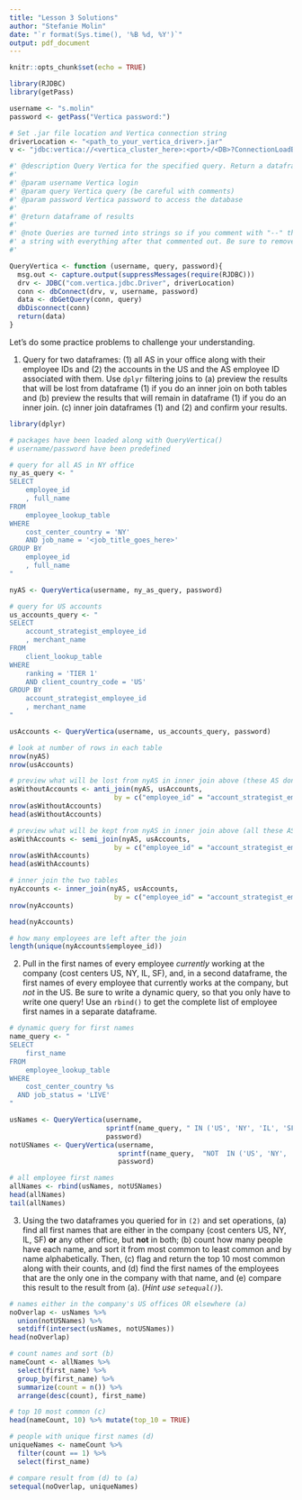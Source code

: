 ```yaml
---
title: "Lesson 3 Solutions"
author: "Stefanie Molin"
date: "`r format(Sys.time(), '%B %d, %Y')`"
output: pdf_document
---
```


```r
knitr::opts_chunk$set(echo = TRUE)
```

```r
library(RJDBC)
library(getPass)

username <- "s.molin"
password <- getPass("Vertica password:")

# Set .jar file location and Vertica connection string
driverLocation <- "<path_to_your_vertica_driver>.jar"
v <- "jdbc:vertica://<vertica_cluster_here>:<port>/<DB>?ConnectionLoadBalance=true"

#' @description Query Vertica for the specified query. Return a dataframe of the results.
#'
#' @param username Vertica login
#' @param query Vertica query (be careful with comments)
#' @param password Vertica password to access the database
#'
#' @return dataframe of results
#'
#' @note Queries are turned into strings so if you comment with "--" the result will be
#' a string with everything after that commented out. Be sure to remove those beforehand.
#'

QueryVertica <- function (username, query, password){
  msg.out <- capture.output(suppressMessages(require(RJDBC)))
  drv <- JDBC("com.vertica.jdbc.Driver", driverLocation)
  conn <- dbConnect(drv, v, username, password)
  data <- dbGetQuery(conn, query)
  dbDisconnect(conn)
  return(data)
}
```

Let's do some practice problems to challenge your understanding.

1. Query for two dataframes: (1) all AS in your office along with their employee IDs and (2) the accounts in the US and the AS employee ID associated with them. Use `dplyr` filtering joins to (a) preview the results that will be lost from dataframe (1) if you do an inner join on both tables and (b) preview the results that will remain in dataframe (1) if you do an inner join. (c) inner join dataframes (1) and (2) and confirm your results.

```r
library(dplyr)
```


```r
# packages have been loaded along with QueryVertica()
# username/password have been predefined

# query for all AS in NY office
ny_as_query <- "
SELECT
	employee_id
	, full_name
FROM
	employee_lookup_table
WHERE
	cost_center_country = 'NY'
	AND job_name = '<job_title_goes_here>'
GROUP BY
	employee_id
	, full_name
"

nyAS <- QueryVertica(username, ny_as_query, password)

# query for US accounts
us_accounts_query <- "
SELECT
	account_strategist_employee_id
	, merchant_name
FROM
	client_lookup_table
WHERE
	ranking = 'TIER 1'
	AND client_country_code = 'US'
GROUP BY
	account_strategist_employee_id
	, merchant_name
"

usAccounts <- QueryVertica(username, us_accounts_query, password)
```

\pagebreak

```r
# look at number of rows in each table
nrow(nyAS)
nrow(usAccounts)

# preview what will be lost from nyAS in inner join above (these AS don't have accounts)
asWithoutAccounts <- anti_join(nyAS, usAccounts,
                          by = c("employee_id" = "account_strategist_employee_id"))
nrow(asWithoutAccounts)
head(asWithoutAccounts)

# preview what will be kept from nyAS in inner join above (all these AS have accounts)
asWithAccounts <- semi_join(nyAS, usAccounts,
                          by = c("employee_id" = "account_strategist_employee_id"))
nrow(asWithAccounts)
head(asWithAccounts)

# inner join the two tables
nyAccounts <- inner_join(nyAS, usAccounts,
                          by = c("employee_id" = "account_strategist_employee_id"))
nrow(nyAccounts)
```

```r
head(nyAccounts)

# how many employees are left after the join
length(unique(nyAccounts$employee_id))
```

\pagebreak

2. Pull in the first names of every employee *currently* working at the company (cost centers US, NY, IL, SF), and, in a second dataframe, the first names of every employee that currently works at the company, but *not* in the US. Be sure to write a dynamic query, so that you only have to write one query! Use an `rbind()` to get the complete list of employee first names in a separate dataframe.

```r
# dynamic query for first names
name_query <- "
SELECT
	first_name
FROM
	employee_lookup_table
WHERE
	cost_center_country %s
  AND job_status = 'LIVE'
"

usNames <- QueryVertica(username,
                        sprintf(name_query, " IN ('US', 'NY', 'IL', 'SF')"),
                        password)
notUSNames <- QueryVertica(username,
                           sprintf(name_query,  "NOT  IN ('US', 'NY', 'IL', 'SF')"),
                           password)

# all employee first names
allNames <- rbind(usNames, notUSNames)
head(allNames)
tail(allNames)
```

\pagebreak

3. Using the two dataframes you queried for in `(2)` and set operations, (a) find all first names that are either in the company (cost centers US, NY, IL, SF) **or** any other office, but **not** in both; (b) count how many people have each name, and sort it from most common to least common and by name alphabetically. Then, (c) flag and return the top 10 most common along with their counts, and (d) find the first names of the employees that are the only one in the company with that name, and (e) compare this result to the result from (a). (*Hint use `setequal()`*).

```r
# names either in the company's US offices OR elsewhere (a)
noOverlap <- usNames %>%
  union(notUSNames) %>%
  setdiff(intersect(usNames, notUSNames))
head(noOverlap)

# count names and sort (b)
nameCount <- allNames %>%
  select(first_name) %>%
  group_by(first_name) %>%
  summarize(count = n()) %>%
  arrange(desc(count), first_name)
```

```r
# top 10 most common (c)
head(nameCount, 10) %>% mutate(top_10 = TRUE)

# people with unique first names (d)
uniqueNames <- nameCount %>%
  filter(count == 1) %>%
  select(first_name)

# compare result from (d) to (a)
setequal(noOverlap, uniqueNames)
```
